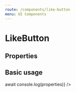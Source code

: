 ```yaml
---
route: /components/like-button
menu: UI Components
---
```



# LikeButton

## Properties

<Props of={LikeButton} />

## Basic usage

<Playground>
  <LikeButton
    activity={{
      own_reactions: {
        like: [{}],
      },
      name: '',
      actor: '',
      foreign_id: '',
      id: '',
      object: {},
      verb: '',
      time: '',
      reaction_counts: { like: 7 },
    }}
    onToggleReaction={async (...properties) => await console.log(properties)}
  />
</Playground>
